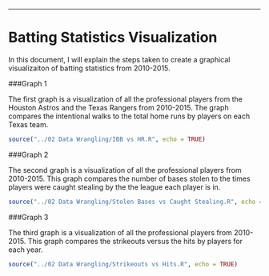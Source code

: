 

---
Batting Statistics Visualization
===

In this document, I will explain the steps taken to create a graphical visualizaiton of batting statistics from 2010-2015.


###Graph 1

The first graph is a visualization of all the professional players from the Houston Astros and the Texas Rangers from 2010-2015. The graph compares the intentional walks to the total home runs by players on each Texas team.

```r
source("../02 Data Wrangling/IBB vs HR.R", echo = TRUE)
```



###Graph 2

The second graph is a visualization of all the professional players from 2010-2015. This graph compares the number of bases stolen to the times players were caught stealing by the the league each player is in.

```r
source("../02 Data Wrangling/Stolen Bases vs Caught Stealing.R", echo = TRUE)
```


###Graph 3

The third graph is a visualization of all the professional players from 2010-2015. This graph compares the strikeouts versus the hits by players for each year.

```r
source("../02 Data Wrangling/Strikeouts vs Hits.R", echo = TRUE)
```
